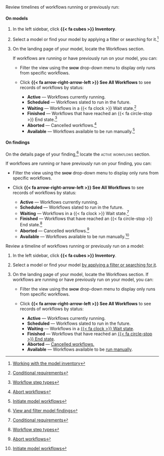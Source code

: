 :::: {.content-visible unless-format="revealjs"}
Review timelines of workflows running or previously run:

::: {.panel-tabset}

#### On models

1. In the left sidebar, click **{{< fa cubes >}} Inventory**.

2. Select a model or find your model by applying a filter or searching for it.^[[Working with the model inventory](/guide/model-inventory/working-with-model-inventory.qmd#search-filter-and-sort-models)]

3. On the landing page of your model, locate the Workflows section.

    If workflows are running or have previously run on your model, you can:

    - Filter the view using the **[show]{.smallcaps}** drop-down menu to display only runs from specific workflows.

    - Click **{{< fa arrow-right-arrow-left >}} See All Workflows** to see records of workflows by status:
        - **Active** — Workflows currently running.
        - **Scheduled** — Workflows slated to run in the future.
        - **Waiting** — Workflows in a {{< fa clock >}} Wait state.^[[Conditional requirements](/guide/workflows/setting-up-workflows.qmd#conditional-requirements)]
        - **Finished** — Workflows that have reached an {{< fa circle-stop >}} End state.^[[Workflow step types](/guide/workflows/setting-up-workflows.qmd#workflow-step-types)]
        - **Aborted** — Cancelled workflows.^[[Abort workflows](/guide/workflows/manage-workflows.qmd#abort-workflows)]
        - **Available** — Workflows available to be run manually.^[[Initiate model workflows](/guide/workflows/manage-workflows.qmd#initiate-workflows)]

#### On findings

On the details page of your finding,^[[View and filter model findings](/guide/model-validation/view-filter-model-findings.qmd#view-model-findings)] locate the [active workflows]{.smallcaps} section.

If workflows are running or have previously run on your finding, you can:

- Filter the view using the **[show]{.smallcaps}** drop-down menu to display only runs from specific workflows.

- Click **{{< fa arrow-right-arrow-left >}} See All Workflows** to see records of workflows by status:
    - **Active** — Workflows currently running.
    - **Scheduled** — Workflows slated to run in the future.
    - **Waiting** — Workflows in a {{< fa clock >}} Wait state.^[[Conditional requirements](/guide/workflows/setting-up-workflows.qmd#conditional-requirements)]
    - **Finished** — Workflows that have reached an {{< fa circle-stop >}} End state.^[[Workflow step types](/guide/workflows/setting-up-workflows.qmd#workflow-step-types)]
    - **Aborted** — Cancelled workflows.^[[Abort workflows](/guide/workflows/manage-workflows.qmd#abort-workflows)]
    - **Available** — Workflows available to be run manually.^[[Initiate model workflows](/guide/workflows/manage-workflows.qmd#initiate-workflows)]

:::

::::



:::: {.content-hidden unless-format="revealjs"}
Review a timeline of workflows running or previously run on a model:

1. In the left sidebar, click **{{< fa cubes >}} Inventory**.

2. Select a model or find your model [by applying a filter or searching for it](/guide/model-inventory/working-with-model-inventory.qmd#search-filter-and-sort-models){target="_blank"}.

3. On the landing page of your model, locate the Workflows section. If workflows are running or have previously run on your model, you can:

    - Filter the view using the **[show]{.smallcaps}** drop-down menu to display only runs from specific workflows.

    - Click **{{< fa arrow-right-arrow-left >}} See All Workflows** to see records of workflows by status:
        - **Active** — Workflows currently running.
        - **Scheduled** — Workflows slated to run in the future.
        - **Waiting** — Workflows in a [{{< fa clock >}} Wait state](/guide/workflows/setting-up-workflows.qmd#conditional-requirements){target="_blank"}.
        - **Finished** — Workflows that have reached an [{{< fa circle-stop >}} End state](/guide/workflows/setting-up-workflows.qmd#workflow-step-types){target="_blank"}.
        - **Aborted** — [Cancelled workflows.](/guide/workflows/manage-workflows.qmd#abort-workflows){target="_blank"}
        - **Available** — Workflows available to be [run manually](/guide/workflows/manage-workflows.qmd#initiate-workflows){target="_blank"}.

::::